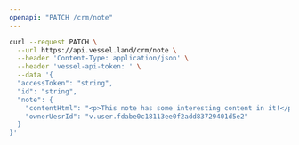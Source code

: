```yaml
---
openapi: "PATCH /crm/note"
---
```


<RequestExample>

```bash Request
curl --request PATCH \
  --url https://api.vessel.land/crm/note \
  --header 'Content-Type: application/json' \
  --header 'vessel-api-token: ' \
  --data '{
  "accessToken": "string",
  "id": "string",
  "note": {
    "contentHtml": "<p>This note has some interesting content in it!</p>",
    "ownerUesrId": "v.user.fdabe0c18113ee0f2add83729401d5e2"
  }
}'
```

</RequestExample>
